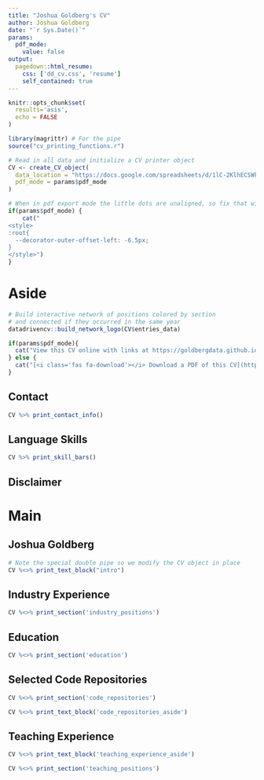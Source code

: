 ```yaml
---
title: "Joshua Goldberg's CV"
author: Joshua Goldberg
date: "`r Sys.Date()`"
params:
  pdf_mode:
    value: false
output:
  pagedown::html_resume:
    css: ['dd_cv.css', 'resume']
    self_contained: true
---
```


```r
knitr::opts_chunk$set(
  results='asis', 
  echo = FALSE
)

library(magrittr) # For the pipe
source("cv_printing_functions.r")

# Read in all data and initialize a CV printer object
CV <- create_CV_object(
  data_location = "https://docs.google.com/spreadsheets/d/1lC-2KlhECSWktw31_vJ-U-T-s2QsSl2QQAQ7_cHHn0g/edit?usp=sharing",  
  pdf_mode = params$pdf_mode
)

```


```r
# When in pdf export mode the little dots are unaligned, so fix that with some conditional CSS.
if(params$pdf_mode) {
    cat("
<style>
:root{
  --decorator-outer-offset-left: -6.5px;
}
</style>")
}
```


Aside
================================================================================

```r
# Build interactive network of positions colored by section
# and connected if they occurred in the same year
datadrivencv::build_network_logo(CV$entries_data)
```


```r
if(params$pdf_mode){
  cat("View this CV online with links at https://goldbergdata.github.io/cv")
} else {
  cat("[<i class='fas fa-download'></i> Download a PDF of this CV](https://github.com/GoldbergData/cv/raw/main/docs/goldberg_cv.pdf)")
}
```

Contact {#contact}
--------------------------------------------------------------------------------

```r
CV %>% print_contact_info()
```



Language Skills {#skills}
--------------------------------------------------------------------------------

```r
CV %>% print_skill_bars()
```



Disclaimer {#disclaimer}
--------------------------------------------------------------------------------

<!-- Last updated on `r Sys.Date()`. -->


Main
================================================================================

Joshua Goldberg {#title}
--------------------------------------------------------------------------------

```r
# Note the special double pipe so we modify the CV object in place
CV %<>% print_text_block("intro") 
```

<!-- Research Experience {data-icon=laptop} -->
<!-- -------------------------------------------------------------------------------- -->

<!-- ```{r} -->
<!-- CV %<>% print_section('research_positions') -->
<!-- ``` -->


Industry Experience {data-icon=suitcase}
--------------------------------------------------------------------------------

<!-- ::: aside -->
<!-- ```{r} -->
<!-- # CV %<>% print_text_block('industy_experience_aside') -->
<!-- ``` -->
<!-- ::: -->

```r
CV %<>% print_section('industry_positions')
```

Education {data-icon=graduation-cap data-concise=true}
--------------------------------------------------------------------------------

```r
CV %<>% print_section('education')
```

Selected Code Repositories {data-icon=terminal}
--------------------------------------------------------------------------------

```r
CV %<>% print_section('code_repositories')
```

:::aside
```r
CV %<>% print_text_block('code_repositories_aside')
```
:::

Teaching Experience {data-icon=chalkboard-teacher}
--------------------------------------------------------------------------------

:::aside
```r
CV %<>% print_text_block('teaching_experience_aside')
```
:::

```r
CV %<>% print_section('teaching_positions')
```


<!-- Selected Data Science Writing {data-icon=chart-line} -->
<!-- -------------------------------------------------------------------------------- -->

<!-- ::: aside -->
<!-- ```{r} -->
<!-- CV %<>% print_text_block('data_science_writing_aside') -->
<!-- ``` -->
<!-- ::: -->

<!-- ```{r} -->
<!-- CV %<>% print_section('data_science_writings') -->
<!-- ``` -->



<!-- Selected Press (About)  {data-icon=newspaper} -->
<!-- -------------------------------------------------------------------------------- -->

<!-- ```{r} -->
<!-- CV %<>% print_section('about_me_press') -->
<!-- ``` -->


<!-- <br> -->
<!-- <br> -->


<!-- Selected Press (By)  {data-icon=newspaper} -->
<!-- -------------------------------------------------------------------------------- -->

<!-- ```{r} -->
<!-- CV %<>% print_section('by_me_press') -->
<!-- ``` -->



<!-- Selected Publications, Posters, and Talks {data-icon=book} -->
<!-- -------------------------------------------------------------------------------- -->

<!-- ```{r} -->
<!-- CV %<>% print_section('academic_articles') -->
<!-- ``` -->



<!-- ```{r} -->
<!-- CV %<>% print_links() -->
<!-- ``` -->

